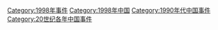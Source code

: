 [[Category:1998年事件|Category:1998年事件]]
[[Category:1998年中国|Category:1998年中国]]
[[Category:1990年代中国事件|Category:1990年代中国事件]]
[[Category:20世纪各年中国事件|Category:20世纪各年中国事件]]